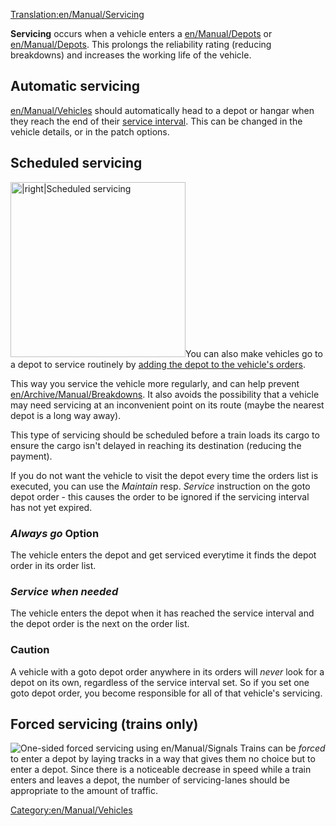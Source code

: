 [[Translation:en/Manual/Servicing]]

'''Servicing''' occurs when a vehicle enters a [[en/Manual/Depots]] or [[en/Manual/Depots]]. This prolongs the reliability rating (reducing breakdowns) and increases the working life of the vehicle.

==Automatic servicing==
[[en/Manual/Vehicles]] should automatically head to a depot or hangar when they reach the end of their [[en/Archive/Manual/Settings/Advanced Settings/Vehicles#servicing|service interval]]. This can be changed in the vehicle details, or in the patch options.

==Scheduled servicing==
[[File:en/Manual/Scheduled servicing.png|thumb|280px||right|Scheduled servicing]]You can also make vehicles go to a depot to service routinely by [[en/Archive/Manual/Settings/Allow goto depot orders|adding the depot to the vehicle's orders]]. 

This way you service the vehicle more regularly, and can help prevent [[en/Archive/Manual/Breakdowns]]. It also avoids the possibility that a vehicle may need servicing at an inconvenient point on its route (maybe the nearest depot is a long way away). 

This type of servicing should be scheduled before a train loads its cargo to ensure the cargo isn't delayed in reaching its destination (reducing the payment).

If you do not want the vehicle to visit the depot every time the orders list is executed, you can use the ''Maintain'' resp. ''Service'' instruction on the goto depot order - this causes the order to be ignored if the servicing interval has not yet expired.

=== ''Always go'' Option ===
The vehicle enters the depot and get serviced everytime it finds the depot order in its order list. 

=== ''Service when needed'' ===
The vehicle enters the depot when it has reached the service interval and the depot order is the next on the order list. 

=== Caution ===

A vehicle with a goto depot order anywhere in its orders will ''never'' look for a depot on its own, regardless of the service interval set. So if you set one goto depot order, you become responsible for all of that vehicle's servicing.

==Forced servicing (trains only)==
[[File:en/Manual/Forced servicing.png|thumb|right|One-sided forced servicing using [[en/Manual/Signals]]]]
Trains can be ''forced'' to enter a depot by laying tracks in a way that gives them no choice but to enter a depot. Since there is a noticeable decrease in speed while a train enters and leaves a depot, the number of servicing-lanes should be appropriate to the amount of traffic.

[[Category:en/Manual/Vehicles]]
